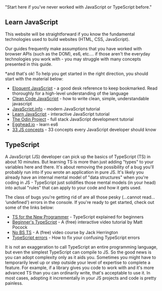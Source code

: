 
  "Start here if you've never worked with JavaScript or TypeScript before."


## Learn JavaScript

This website will be straightforward if you know the fundamental technologies used to build websites (HTML, CSS, JavaScript).

Our guides frequently make assumptions that you have worked with browser APIs (such as the DOM), es6, etc.… if those aren't the everyday technologies you work with - you may struggle with many concepts presented in this guide.

\*and that's ok! To help you get started in the right direction, you should start with the material below:

- [Eloquent JavaScript](https://eloquentjavascript.net/) - a good desk reference to keep bookmarked. Read thoroughly for a high-level understanding of the language
- [Clean Code JavaScript](https://github.com/ryanmcdermott/clean-code-javascript) - how to write clean, simple, understandable javascript
- [JavaScript.info](https://javascript.info/) - modern JavaScript tutorial
- [Learn JavaScript](https://learnjavascript.online/) - interactive JavaScript tutorial
- [The Odin Project](https://www.theodinproject.com/paths/full-stack-javascript) - full stack JavaScript development tutorial
- [Egghead.io](https://egghead.io/courses/learn-es6-ecmascript-2015) - learn es6
- [33 JS concepts](https://github.com/leonardomso/33-js-concepts) - 33 concepts every JavaScript developer should know

## TypeScript

A JavaScript (JS) developer can pick up the basics of TypeScript (TS) in about 10 minutes. But learning TS is more than just adding "types" to your variables here and there. It's about removing the possibility of a bug you'll probably run into if you wrote an application in pure JS. It's likely you already have an internal mental model of "data structures" when you're coding in JS - TypeScript just solidifies those mental models (in your head) into actual "rules" that can apply to your code and how it gets used.

The class of bugs you're getting rid of are all those pesky (…cannot read… ‘undefined') errors in the console. If you're ready to get started, check out some of the links below:

- [TS for the New Programmer](https://www.typescriptlang.org/docs/handbook/typescript-from-scratch.html) - TypeScript explained for beginners
- [Beginner's TypeScript](https://www.totaltypescript.com/tutorials/beginners-typescript) - A (free) interactive video tutorial by Matt Pocock
- [No BS TS](https://www.youtube.com/playlist?list=PLNqp92_EXZBJYFrpEzdO2EapvU0GOJ09n) - A (free) video course by Jack Herrington
- [TypeScript errors](https://typescript.tv/errors/) - How to fix your confusing TypeScript errors

It is not an exaggeration to call TypeScript an entire programming language, but even the simplest TypeScript can compile to JS. So the good news is you can adopt complexity only as it aids you. Sometimes you might have to temporarily level up or step outside your level of expertise to complete a feature. For example, if a library gives you code to work with and it's more advanced TS than you can ordinarily write, that's acceptable to use it. In most cases, adopting it incrementally in your JS projects and code is pretty painless.
